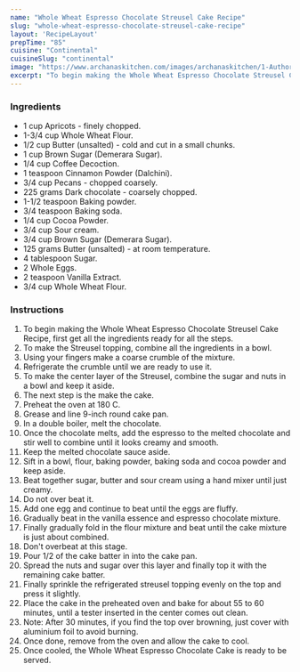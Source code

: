 ---
name: "Whole Wheat Espresso Chocolate Streusel Cake Recipe"
slug: "whole-wheat-espresso-chocolate-streusel-cake-recipe"
layout: 'RecipeLayout'
prepTime: "85"
cuisine: "Continental"
cuisineSlug: "continental"
image: "https://www.archanaskitchen.com/images/archanaskitchen/1-Author/Farrukh_Aziz_Ansari/Whole_Wheat_Espresso_Chocolate_cake_with_Apricot_Cinnamon_Streusel.jpg"
excerpt: "To begin making the Whole Wheat Espresso Chocolate Streusel Cake Recipe, first get all the ingredients ready for all the steps"
---

### Ingredients

- 1 cup Apricots - finely chopped.
- 1-3/4 cup Whole Wheat Flour.
- 1/2 cup Butter (unsalted) - cold and cut in a small chunks.
- 1 cup Brown Sugar (Demerara Sugar).
- 1/4 cup Coffee Decoction.
- 1 teaspoon Cinnamon Powder (Dalchini).
- 3/4 cup Pecans - chopped coarsely.
- 225 grams Dark chocolate - coarsely chopped.
- 1-1/2 teaspoon Baking powder.
- 3/4 teaspoon Baking soda.
- 1/4 cup Cocoa Powder.
- 3/4 cup Sour cream.
- 3/4 cup Brown Sugar (Demerara Sugar).
- 125 grams Butter (unsalted) - at room temperature.
- 4 tablespoon Sugar.
- 2 Whole Eggs.
- 2 teaspoon Vanilla Extract.
- 3/4 cup Whole Wheat Flour.

### Instructions

1. To begin making the Whole Wheat Espresso Chocolate Streusel Cake Recipe, first get all the ingredients ready for all the steps.
1. To make the Streusel topping, combine all the ingredients in a bowl.
1. Using your fingers make a coarse crumble of the mixture.
1. Refrigerate the crumble until we are ready to use it.
1. To make the center layer of the Streusel, combine the sugar and nuts in a bowl and keep it aside.
1. The next step is the make the cake.
1. Preheat the oven at 180 C.
1. Grease and line 9-inch round cake pan.
1. In a double boiler, melt the chocolate.
1. Once the chocolate melts, add the espresso to the melted chocolate and stir well to combine until it looks creamy and smooth.
1. Keep the melted chocolate sauce aside.
1. Sift in a bowl, flour, baking powder, baking soda and cocoa powder and keep aside.
1. Beat together sugar, butter and sour cream using a hand mixer until just creamy.
1. Do not over beat it.
1. Add one egg and continue to beat until the eggs are fluffy.
1. Gradually beat in the vanilla essence and espresso chocolate mixture.
1. Finally gradually fold in the flour mixture and beat until the cake mixture is just about combined.
1. Don't overbeat at this stage.
1. Pour 1/2 of the cake batter in into the cake pan.
1. Spread the nuts and sugar over this layer and finally top it with the remaining cake batter.
1. Finally sprinkle the refrigerated streusel topping evenly on the top and press it slightly.
1. Place the cake in the preheated oven and bake for about 55 to 60 minutes, until a tester inserted in the center comes out clean.
1. Note: After 30 minutes, if you find the top over browning, just cover with aluminium foil to avoid burning.
1. Once done, remove from the oven and allow the cake to cool.
1. Once cooled, the Whole Wheat Espresso Chocolate Cake is ready to be served.
